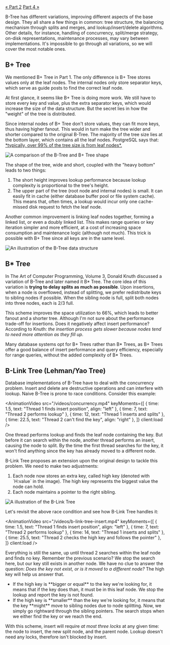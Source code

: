 ---
---


<Layout stickyAsideId="sticky-aside">
<div slot="aside" id="sticky-aside" class="sticky mt-12">
  <TableOfContents
    headings={[
      { depth: 2, slug: 'b-tree', text: 'B+ Tree' },
      { depth: 2, slug: 'b-tree-1', text: 'B* Tree' },
      {
        depth: 2,
        slug: 'b-link-tree-lehmanyao-tree',
        text: 'B-Link Tree (Lehman/Yao Tree)'
      }
    ]}
    client:only="preact"
  />
  <div class="mt-4 flex justify-between text-base text-stone-600">
    <a href="/btree-chronical/databases" class="hover:underline underline-offset-4">« Part 2</a>
    <a href="/btree-chronical/optimizations" class="hover:underline underline-offset-4">Part 4 »</a>
  </div>
</div>

<PartHeading text="Variations" part={3} />

B-Tree has different variations, improving different aspects of the base design.
They all share a few things in common: tree structure, the balancing mechanism
through splits and merges, and lookup/insert/delete algorithms. Other details,
for instance, handling of concurrency, split/merge strategy, on-disk
representations, maintenance processes, may vary between implementations. It's
impossible to go through all variations, so we will cover the most notable ones.

<h2 id="b-plus-true">B+ Tree</h2>

We mentioned B+ Tree in Part 1. The only difference is B+ Tree stores values
only at the leaf nodes. The internal nodes only store separator keys, which
serve as guide posts to find the correct leaf node.

At first glance, it seems like B+ Tree is doing more work. We still have to
store every key and value, plus the extra separator keys, which would
increase the size of the data structure. But the secret lies in how the
"weight" of the tree is distributed.

<p>
  Since internal nodes of B+ Tree don't store values, they can fit more keys,
  thus having higher fanout. This would in turn make the tree wider and shorter
  compared to the original B-Tree. The majority of the tree size lies at the
  bottom layer, which contains all the leaf nodes. PostgreSQL says that:
  <a
    href="https://www.postgresql.org/docs/current/btree.html#BTREE-STRUCTURE"
    rel="noopener noreferrer"
    target="_blank"
    class="link">*typically, over 99% of the tree size is from leaf nodes*.</a>
</p>
<Image src={bPlusTreeShape} alt="A comparison of the B-Tree and B+ Tree shape" class="custom-image" />

The shape of the tree, wide and short, coupled with the "heavy bottom" leads to
two things:

<ol class="list-decimal pl-10">
  <li>The short height improves lookup performance because lookup complexity is
    proportional to the tree's height.</li>
  <li>The upper part of the tree (root node and internal nodes) is small.
    It can easily fit in cache (either database buffer pool or file
    system cache). This means that, often times, a lookup would incur only one
    cache-missed disk request to fetch the leaf node.</li>
</ol>

Another common improvement is linking leaf nodes together, forming a linked
list, or even a doubly linked list. This makes range queries or key iteration
simpler and more efficient, at a cost of increasing space consumption and
maintenance logic (although not much). This trick is possible with B+ Tree
since all keys are in the same level.

<Image src={siblingPointers} alt="An illustration of the B-Tree data structure" class="custom-image" />

<h2 id="b-asterisk-tree">B* Tree</h2>

In The Art of Computer Programming, Volume 3, Donald Knuth discussed a
variation of B-Tree and later named it B* Tree. The core idea of this variation
is **trying to delay splits as much as possible**. Upon insertions, when a node
is overflowed, instead of splitting, we prefer redistribute keys to sibling
nodes if possible. When the sibling node is full, split both nodes into three
nodes, each is 2/3 full.

This scheme improves the space utilization to 66%, which leads to better fanout
and a shorter tree. Although I'm not sure about the performance trade-off for
insertions. Does it negatively affect insert performance? According to Knuth:
*the insertion process gets slower because nodes tend to need more attention as
they fill up*.

Many database systems opt for B+ Trees rather than B* Trees, as B+ Trees offer
a good balance of insert performance and query efficiency, especially for range
queries, without the added complexity of B* Trees.

<h2 id="b-link-tree">B-Link Tree (Lehman/Yao Tree)</h2>

Database implementations of B-Tree have to deal with the concurrency problem.
Insert and delete are destructive operations and can interfere with lookup.
Naive B-Tree is prone to race conditions. Consider this example:

<AnimationVideo
  src="/videos/concurrency.mp4"
  keyMoments={[
    { time: 1.5, text: "Thread 1 finds insert position", align: "left" },
    { time: 7, text: "Thread 2 performs lookup" },
    { time: 12, text: "Thread 1 inserts and splits" },
    { time: 22.5, text: "Thread 2 can't find the key", align: "right" },
  ]}
  client:load
/>

One thread performs lookup and finds the leaf node containing the key. But
before it can search within the node, another thread performs an insert,
causing the node to split. By the time the first thread searches for the key, it
won't find anything since the key has already moved to a different node.

B-Link Tree proposes an extension upon the original design to tackle this
problem. We need to make two adjustments:

<ol class="list-decimal pl-10">
  <li>Each node now stores an extra key, called high key (denoted with `H:value`
    in the image). The high key represents the biggest value the node can
    hold.</li>
  <li>Each node maintains a pointer to the right sibling.</li>
</ol>

<Image src={bLinkTree} alt="A illustration of the B-Link Tree" class="custom-image" />

Let's revisit the above race condition and see how B-Link Tree handles it:

<AnimationVideo
  src="/videos/b-link-tree-insert.mp4"
  keyMoments={[
    { time: 1.5, text: "Thread 1 finds insert position", align: "left" },
    { time: 7, text: "Thread 2 performs lookup" },
    { time: 14, text: "Thread 1 inserts and splits" },
    { time: 25.5, text: "Thread 2 checks the high key and follows the pointer" },
  ]}
  client:load
/>

Everything is still the same, up until thread 2 searches within the leaf node
and finds no key. Remember the previous scenario? We stop the search here, but
our key still exists in another node. We have no clue to answer the question:
*Does the key not exist, or is it moved to a different node?* The high key will
help us answer that.

<ul class="list-disc pl-10">
  <li>If the high key is **bigger or equal** to the key we're looking for, it
    means that if the key does than, it must be in this leaf node. We stop
    the lookup and report the key is not found.</li>
  <li>If the high key is **smaller** than the key we're looking for, it means
    that the key **might** move to sibling nodes due to node splitting. Now,
    we simply go rightward through the sibling pointers. The search stops when
    we either find the key or we reach the end.</li>
</ul>

With this scheme, insert will require *at most three locks* at any given time:
the node to insert, the new split node, and the parent node. Lookup doesn't
need any locks, therefore isn't blocked by insert.

<ChapterLink text="Continue to Part 4: Optimizations" href="/btree-chronical/optimizations" />

</Layout>
